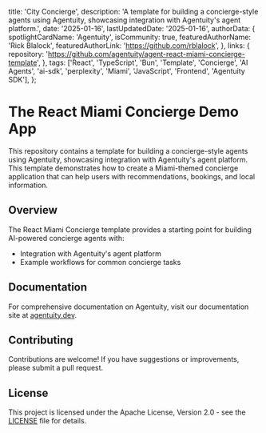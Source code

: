   title: 'City Concierge',
  description: 'A template for building a concierge-style agents using Agentuity, showcasing integration with Agentuity\'s agent platform.',
  date: '2025-01-16',
  lastUpdatedDate: '2025-01-16',
  authorData: {
    spotlightCardName: 'Agentuity',
    isCommunity: true,
    featuredAuthorName: 'Rick Blalock',
    featuredAuthorLink: 'https://github.com/rblalock',
  },
  links: {
    repository: 'https://github.com/agentuity/agent-react-miami-concierge-template',
  },
  tags: ['React', 'TypeScript', 'Bun', 'Template', 'Concierge', 'AI Agents', 'ai-sdk', 'perplexity', 'Miami', 'JavaScript', 'Frontend', 'Agentuity SDK'],
};

# The React Miami Concierge Demo App

This repository contains a template for building a concierge-style agents using Agentuity, showcasing integration with Agentuity's agent platform. This template demonstrates how to create a Miami-themed concierge application that can help users with recommendations, bookings, and local information.

## Overview

The React Miami Concierge template provides a starting point for building AI-powered concierge agents with:

- Integration with Agentuity's agent platform
- Example workflows for common concierge tasks

## Documentation

For comprehensive documentation on Agentuity, visit our documentation site at [agentuity.dev](https://agentuity.dev).

## Contributing

Contributions are welcome! If you have suggestions or improvements, please submit a pull request.

## License

This project is licensed under the Apache License, Version 2.0 - see the [LICENSE](LICENSE.md) file for details.

